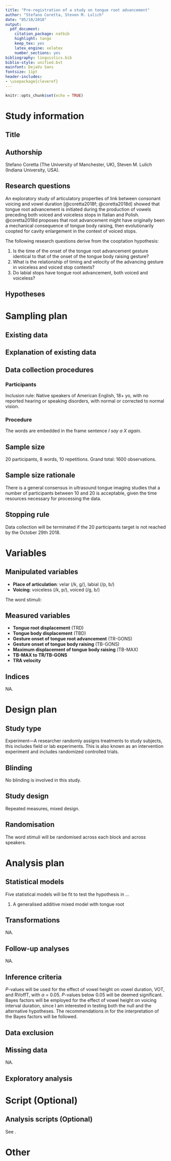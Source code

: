 ```yaml
---
title: "Pre-registration of a study on tongue root advancement"
author: "Stefano Coretta, Steven M. Lulich"
date: "05/10/2018"
output:
  pdf_document:
    citation_package: natbib
    highlight: tango
    keep_tex: yes
    latex_engine: xelatex
    number_sections: yes
bibliography: linguistics.bib
biblio-style: unified.bst
mainfont: DejaVu Sans
fontsize: 11pt
header-includes:
- \usepackage{cleveref}
---
```


```r
knitr::opts_chunk$set(echo = TRUE)
```

# Study information

## Title



## Authorship

Stefano Coretta (The University of Manchester, UK), Steven M. Lulich (Indiana University, USA).

## Research questions

An exploratory study of articulatory properties of link between consonant voicing and vowel duration [@coretta2018f; @coretta2018d] showed that tongue root advancement is initiated during the production of vowels preceding both voiced and voiceless stops in Italian and Polish.
@coretta2018d proposes that root advancement might have originally been a mechanical consequence of tongue body raising, then evolutionarily coopted for cavity enlargement in the context of voiced stops.

The following research questions derive from the cooptation hypothesis:

1. Is the time of the onset of the tongue root advancement gesture identical to that of the onset of the tongue body raising gesture?
2. What is the relationship of timing and velocity of the advancing gesture in voiceless and voiced stop contexts?
3. Do labial stops have tongue root advancement, both voiced and voiceless?
<!-- maybe it should be tongue body lowering rather? -->

## Hypotheses


# Sampling plan

## Existing data



## Explanation of existing data



## Data collection procedures

### Participants

Inclusion rule: Native speakers of American English, 18+ yo, with no reported hearing or speaking disorders, with normal or corrected to normal vision.

### Procedure

The words are embedded in the frame sentence *I say a X again*.

## Sample size

20 participants, 8 words, 10 repetitions.
Grand total: 1600 observations.

## Sample size rationale

There is a general consensus in ultrasound tongue imaging studies that a number of participants between 10 and 20 is acceptable, given the time resources necessary for processing the data.


## Stopping rule

Data collection will be terminated if the 20 participants target is not reached by the October 29th 2018.

# Variables

## Manipulated variables
\label{s:manipulated}

* **Place of articulation**: velar (/k, g/), labial (/p, b/)
* **Voicing**: voiceless (/k, p/), voiced (/g, b/)

The word stimuli:

\begin{tabular}{ll}
pop & pob  \\
caulk & cog \\
popper & pobber \\
cocker & cogger \\
\end{tabular}

## Measured variables

* **Tongue root displacement** (TRD)
* **Tongue body displacement** (TBD)
* **Gesture onset of tongue root advancement** (TR-GONS)
* **Gesture onset of tongue body raising** (TB-GONS)
* **Maximum displacement of tongue body raising** (TB-MAX)
* **TB-MAX to TR/TB-GONS**
* **TRA velocity**

## Indices

NA.

# Design plan

## Study type

Experiment---A researcher randomly assigns treatments to study subjects, this includes field or lab experiments.
This is also known as an intervention experiment and includes randomized controlled trials.

## Blinding

No blinding is involved in this study.

## Study design

Repeated measures, mixed design.

## Randomisation

The word stimuli will be randomised across each block and across speakers.

# Analysis plan

## Statistical models
\label{s:stats}

Five statistical models will be fit to test the hypothesis in ...

1. A generalised additive mixed model with tongue root

## Transformations

NA.

## Follow-up analyses

NA.

## Inference criteria

*P*-values will be used for the effect of vowel height on vowel duration, VOT, and RVoffT, with $\alpha$ = 0.05.
*P*-values below 0.05 will be deemed significant.
Bayes factors will be employed for the effect of vowel height on voicing interval duration, since I am interested in testing both the null and the alternative hypotheses.
The recommendations in \citet[139]{raftery1995} for the interpretation of the Bayes factors will be followed.

## Data exclusion


## Missing data

NA.

## Exploratory analysis



# Script (Optional)

## Analysis scripts (Optional)

See \Cref{s:stats}.

# Other
\label{s:other}
